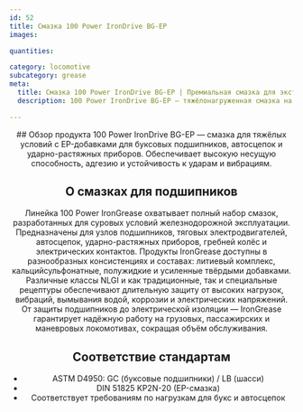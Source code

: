 ```yaml
---
id: 52
title: Смазка 100 Power IronDrive BG-EP
images:

quantities:

category: locomotive
subcategory: grease
meta:
  title: Смазка 100 Power IronDrive BG-EP | Премиальная смазка для экстремальных нагрузок
  description: 100 Power IronDrive BG-EP — тяжёлонагруженная смазка на основе литиевого комплекса для буксовых подшипников, автосцепок и ударно-растяжных приборов локомотивов. Обеспечивает выдающуюся несущую способность, адгезию и устойчивость к ударам и вибрациям. Соответствует ASTM D4950 (GC/LB) и DIN 51825 KP2N-20, гарантируя надёжную работу в экстремальных условиях на грузовых и пассажирских локомотивах.

---
```


<Header>
  ## Обзор продукта
  100 Power IronDrive BG-EP — смазка для тяжёлых условий с EP-добавками для буксовых подшипников, автосцепок и ударно-растяжных приборов. Обеспечивает высокую несущую способность, адгезию и устойчивость к ударам и вибрациям.

  ## О смазках для подшипников
  Линейка 100 Power IronGrease охватывает полный набор смазок, разработанных для суровых условий железнодорожной эксплуатации. Предназначены для узлов подшипников, тяговых электродвигателей, автосцепок, ударно-растяжных приборов, гребней колёс и электрических контактов. Продукты IronGrease доступны в разнообразных консистенциях и составах: литиевый комплекс, кальцийсульфонатные, полужидкие и усиленные твёрдыми добавками. Различные классы NLGI и как традиционные, так и специальные рецептуры обеспечивают длительную защиту от высоких нагрузок, вибраций, вымывания водой, коррозии и электрических напряжений. От защиты подшипников до электрической изоляции — IronGrease гарантирует надёжную работу на грузовых, пассажирских и маневровых локомотивах, сокращая объём обслуживания.

  ## Соответствие стандартам
  - ASTM D4950: GC (буксовые подшипники) / LB (шасси)
  - DIN 51825 KP2N-20 (EP-смазка)
  - Соответствует требованиям по нагрузкам для букс и автосцепок

</Header>

